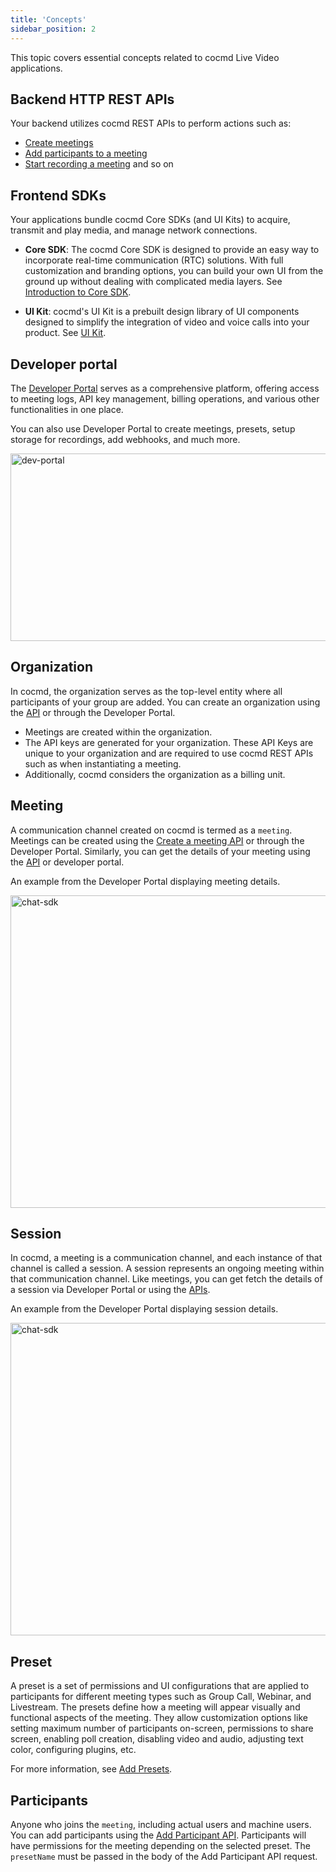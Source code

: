 ```yaml
---
title: 'Concepts'
sidebar_position: 2
---
```


This topic covers essential concepts related to cocmd Live Video applications.

## Backend HTTP REST APIs

Your backend utilizes cocmd REST APIs to perform actions such as:

- [Create meetings](/api#/operations/create_meeting)
- [Add participants to a meeting](/api#/operations/add_participant)
- [Start recording a meeting](/api#/operations/start_recording) and so on

## Frontend SDKs

Your applications bundle cocmd Core SDKs (and UI Kits) to acquire, transmit and play media, and manage network connections.

- **Core SDK**: The cocmd Core SDK is designed to provide an easy way to incorporate real-time communication (RTC) solutions. With full customization and branding options, you can build your own UI from the ground up without dealing with complicated media layers. See [Introduction to Core SDK](/web-core/Introduction).

- **UI Kit**: cocmd's UI Kit is a prebuilt design library of UI components designed to simplify the integration of video and voice calls into your product. See [UI Kit](/react-ui-kit).

## Developer portal

The [Developer Portal](https://dev.cocmd.ai/dashboard) serves as a comprehensive platform, offering access to meeting logs, API key management, billing operations, and various other functionalities in one place.

You can also use Developer Portal to create meetings, presets, setup storage for recordings, add webhooks, and much more.

<img
  src="/static/guides/dev-portal.png"
  width="600"
  height="300"
  alt="dev-portal"
  className="dev-portal-preview"
/>

## Organization

In cocmd, the organization serves as the top-level entity where all participants of your group are added. You can create an organization using the [API](/api#/operations/createOrg) or through the Developer Portal.

- Meetings are created within the organization.
- The API keys are generated for your organization. These API Keys are unique to your organization and are required to use cocmd REST APIs such as when instantiating a meeting.
- Additionally, cocmd considers the organization as a billing unit.

## Meeting

A communication channel created on cocmd is termed as a `meeting`. Meetings can be created using the [Create a meeting API](/api#/operations/create_meeting) or through the Developer Portal. Similarly, you can get the details of your meeting using the [API](/api#/operations/get_all_meetings) or developer portal.

An example from the Developer Portal displaying meeting details.

<img
  src="/static/guides/concept-meeting.png"
  width="800"
  height="500"
  alt="chat-sdk"
  className="concept-meeting-live-video"
/>

## Session

In cocmd, a meeting is a communication channel, and each instance of that channel is called a session. A session represents an ongoing meeting within that communication channel. Like meetings, you can get fetch the details of a session via Developer Portal or using the [APIs](/api#/operations/GetSessions).

An example from the Developer Portal displaying session details.

<img
  src="/static/guides/session-details.png"
  width="800"
  height="500"
  alt="chat-sdk"
  className="session-details-live-video"
/>

## Preset

A preset is a set of permissions and UI configurations that are applied to participants for different meeting types such as Group Call, Webinar, and Livestream. The presets define how a meeting will appear visually and functional aspects of the meeting. They allow customization options like setting maximum number of participants on-screen, permissions to share screen, enabling poll creation, disabling video and audio, adjusting text color, configuring plugins, etc.

For more information, see [Add Presets](/guides/capabilities/presets).

## Participants

Anyone who joins the `meeting`, including actual users and machine users. You can add participants using the [Add Participant API](/api#/operations/add_participant). Participants will have permissions for the meeting depending on the selected preset. The `presetName` must be passed in the body of the Add Participant API request.
